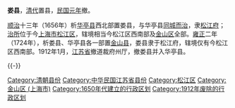 '''娄县'''，[[清朝|清代]]置县，[[民國紀年|民国元年]]撤。

[[顺治|顺治]]十三年（1656年）析[[华亭县_(唐朝)|华亭县]]西北部置娄县，与华亭县[[两县同城而治|同城而治]]，隶[[松江府|松江府]]；[[治所|治所]]位于今[[上海市|上海市]][[松江区|松江区]]，辖境相当今松江区西南部及[[金山区_(上海市)|金山区]]全部。[[雍正|雍正]]二年（1724年），析娄县、华亭县各一部置[[金山县|金山县]]，娄县隶于松江府，辖境仅有今松江区西南部。1912年1月，[[江蘇省_(中華民國)|江苏省]]撤道裁府州厅，撤娄县并入华亭县。

{{-}}
{{1949年以前上海已撤销县级以上行政区}}
{{DEFAULTSORT:L}}
[[Category:清朝县份|Category:清朝县份]]
[[Category:中华民国江苏省县份|Category:中华民国江苏省县份]]
[[Category:松江区|Category:松江区]]
[[Category:金山区_(上海市)|Category:金山区 (上海市)]]
[[Category:1650年代建立的行政区划|Category:1650年代建立的行政区划]]
[[Category:1912年废除的行政区划|Category:1912年废除的行政区划]]